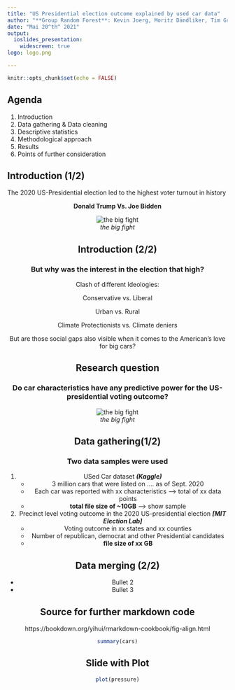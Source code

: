```yaml
---
title: "US Presidential election outcome explained by used car data"
author: "**Group Random Forest**: Kevin Joerg, Moritz Dändliker, Tim Graf"
date: "Mai 20^th^ 2021"
output:  
  ioslides_presentation:
    widescreen: true
logo: logo.png

---
```


```r
knitr::opts_chunk$set(echo = FALSE)
```

## Agenda
1. Introduction
2. Data gathering & Data cleaning
3. Descriptive statistics
4. Methodological approach
4. Results
5. Points of further consideration

## Introduction (1/2)

The 2020 US-Presidential election led to the highest voter turnout in history

<center>

**Donald Trump Vs. Joe Bidden**

![*the big fight*](./Pictures_presentation/biden_trump.png)
<center>

## Introduction (2/2)

### **But why was the interest in the election that high?**

Clash of different Ideologies:

<center>
Conservative vs. Liberal

Urban vs. Rural

Climate Protectionists vs. Climate deniers

<center>


But are those social gaps also visible when it comes to the American's love for big cars?


## Research question
<center>

### Do car characteristics have any predictive power for the US-presidential voting outcome?

![*the big fight*](./Pictures_presentation/trump_truck.jpg)
<center>
## Data gathering(1/2)
### **Two data samples were used**

1. USed Car dataset ***(Kaggle)***
    + 3 million cars that were listed on .... as of Sept. 2020
    + Each car was reported with xx characteristics
  --> total of xx data points
    + **total file size of ~10GB**
--> show sample
  
2. Precinct level voting outcome in the 2020 US-presidential election ***[MIT Election Lab]***
    + Voting outcome in xx states and xx counties
    + Number of republican, democrat and other Presidential candidates
    + **file size of xx GB**

## Data merging (2/2)
* Bullet 2
* Bullet 3

[ ]: Here is the footnote. 

[a]: Data retreived from
[^2]: Data retreived from: MIT election lab

## Source for further markdown code
https://bookdown.org/yihui/rmarkdown-cookbook/fig-align.html


```r
summary(cars)
```

## Slide with Plot

```r
plot(pressure)
```

